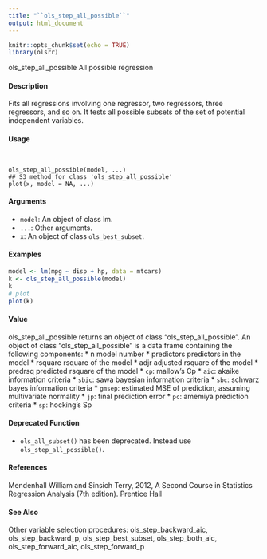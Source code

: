 ```yaml
---
title: "``ols_step_all_possible``"
output: html_document
---
```


```r
knitr::opts_chunk$set(echo = TRUE)
library(olsrr)
```
ols_step_all_possible All possible regression

#### Description 
 
Fits all regressions involving one regressor, two regressors, three regressors, and so on. It tests all
possible subsets of the set of potential independent variables.

#### Usage 
<pre><code>

ols_step_all_possible(model, ...)
## S3 method for class 'ols_step_all_possible'
plot(x, model = NA, ...)
</code></pre>


####  Arguments
* ``model``: An object of class lm.
* ``...``: Other arguments.
* ``x``: An object of class ``ols_best_subset``.

#### Examples 
```r
model <- lm(mpg ~ disp + hp, data = mtcars)
k <- ols_step_all_possible(model)
k
# plot
plot(k)
```

#### Value
ols_step_all_possible returns an object of class "ols_step_all_possible". An object of
class "ols_step_all_possible" is a data frame containing the following components:
* n model number
* predictors predictors in the model
* rsquare rsquare of the model
* adjr adjusted rsquare of the model
* predrsq predicted rsquare of the model
* ``cp``: mallow’s Cp
* ``aic``: akaike information criteria
* ``sbic``: sawa bayesian information criteria
* ``sbc``: schwarz bayes information criteria
* ``gmsep``:  estimated MSE of prediction, assuming multivariate normality
* ``jp``: final prediction error
* ``pc``: amemiya prediction criteria
* ``sp``: hocking’s Sp

#### Deprecated Function
* ``ols_all_subset()`` has been deprecated. Instead use ``ols_step_all_possible()``.

#### References
Mendenhall William and Sinsich Terry, 2012, A Second Course in Statistics Regression Analysis
(7th edition). Prentice Hall

#### See Also
Other variable selection procedures: ols_step_backward_aic, ols_step_backward_p, ols_step_best_subset,
ols_step_both_aic, ols_step_forward_aic, ols_step_forward_p
